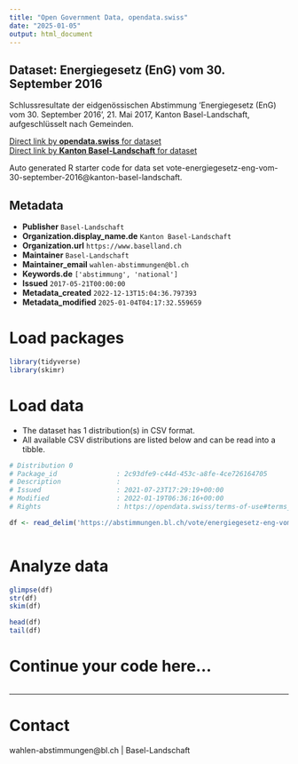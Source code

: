 ```yaml
---
title: "Open Government Data, opendata.swiss"
date: "2025-01-05"
output: html_document
---
```


## Dataset: Energiegesetz (EnG) vom 30. September 2016

Schlussresultate der eidgenössischen Abstimmung 'Energiegesetz (EnG) vom 30. September 2016', 21. Mai 2017, Kanton Basel-Landschaft, aufgeschlüsselt nach Gemeinden.

[Direct link by **opendata.swiss** for dataset](https://opendata.swiss/de/dataset/energiegesetz-eng-vom-30-september-2016)<br>
[Direct link by **Kanton Basel-Landschaft** for dataset](https://abstimmungen.bl.ch/vote/energiegesetz-eng-vom-30-september-2016/data)

Auto generated R starter code for data set vote-energiegesetz-eng-vom-30-september-2016@kanton-basel-landschaft.

## Metadata

- **Publisher** `Basel-Landschaft`
- **Organization.display_name.de** `Kanton Basel-Landschaft`
- **Organization.url** `https://www.baselland.ch`
- **Maintainer** `Basel-Landschaft`
- **Maintainer_email** `wahlen-abstimmungen@bl.ch`
- **Keywords.de** `['abstimmung', 'national']`
- **Issued** `2017-05-21T00:00:00`
- **Metadata_created** `2022-12-13T15:04:36.797393`
- **Metadata_modified** `2025-01-04T04:17:32.559659`


# Load packages

```r

library(tidyverse)
library(skimr)

```

# Load data

-   The dataset has 1 distribution(s) in CSV format.
-   All available CSV distributions are listed below and can be read into a tibble.

```r

# Distribution 0
# Package_id               : 2c93dfe9-c44d-453c-a8fe-4ce726164705
# Description              : 
# Issued                   : 2021-07-23T17:29:19+00:00
# Modified                 : 2022-01-19T06:36:16+00:00
# Rights                   : https://opendata.swiss/terms-of-use#terms_by

df <- read_delim('https://abstimmungen.bl.ch/vote/energiegesetz-eng-vom-30-september-2016/data-csv')



```

# Analyze data

```r

glimpse(df)
str(df)
skim(df)

head(df)
tail(df)

```

# Continue your code here...

```r

```

------------------------------------------------------------------------

# Contact

wahlen-abstimmungen@bl.ch | Basel-Landschaft
